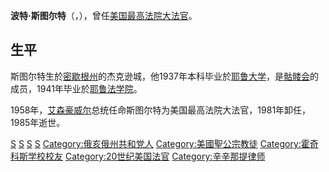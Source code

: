 {{Infobox Judge
| name          = 波特·斯图尔特
| image         = US Supreme Court Justice Potter Stewart - 1976 official portrait.jpg
| imagesize     = 
| caption       = 
| office        = [[美国最高法院大法官|美国最高法院大法官]]
| termstart     = 1958年10月14日
| termend       = 1981年7月3日
| nominator     = [[德怀特·艾森豪威尔|德怀特·艾森豪威尔]]
| appointer     = 
| predecessor   = {{le|哈罗德·希茨·伯顿|Harold Hitz Burton}}
| successor     = [[桑德拉·戴·奥康纳|桑德拉·戴·奥康纳]]
| office2       = [[美国联邦第六巡回上诉法院|美国联邦第六巡回上诉法院]]法官
| termstart2    = 1954
| termend2      = 1958
| nominator2    = [[德怀特·艾森豪威尔|德怀特·艾森豪威尔]]
| appointer2    = 
| predecessor2  = {{le|色诺芬·希克斯|Xenophon Hicks}}
| successor2    = {{le|莱斯特·利费夫·塞西尔|Lester LeFevre Cecil}}
| alma_mater    = [[耶鲁大学|耶鲁大学]] <br/> [[耶鲁法学院|耶鲁法学院]]
| birthdate     = {{birth date|1915|1|23}}
| birthplace    = [[美国|美国]][[密歇根州|密歇根州]][[傑克遜_(密歇根州)|傑克遜]]
| deathdate     = {{dda|1985|12|7|1915|1|23}}
| deathplace    = [[美国|美国]][[新罕布什尔州|新罕布什尔州]][[汉诺威_(新罕布什尔州)|汉诺威]]
| spouse        = 
| religion      = [[美国圣公会|美国圣公会]]
}}
'''波特·斯图尔特'''（{{lang-en|Potter Stewart}}，{{bd|1915年|1月23日|1985年|12月7日|}}），曾任[[美国最高法院大法官|美国最高法院大法官]]。

==生平==
斯图尔特生於[[密歇根州|密歇根州]]的杰克逊城，他1937年本科毕业於[[耶鲁大学|耶鲁大学]]，是[[骷髅会|骷髅会]]的成员，1941年毕业於[[耶鲁法学院|耶鲁法学院]]。

1958年，[[艾森豪威尔|艾森豪威尔]]总统任命斯图尔特为美国最高法院大法官，1981年卸任，1985年逝世。

{{s-start}}
{{s-legal}}
{{s-bef|before={{le|色诺芬希克斯|Xenophon Hicks}}}}
{{s-ttl|title={{nowrap|[[美国联邦第六巡回上诉法院|美国联邦第六巡回上诉法院]]法官}}|years=1954–1958}}
{{s-aft|after={{le|莱斯特·利费夫·塞西尔|Lester LeFevre Cecil}}}}
{{s-bef|before={{le|哈罗德·希茨·伯顿|Harold Hitz Burton}}}}
{{s-ttl|title={{nowrap|[[美國最高法院大法官|美國最高法院大法官]]}}|years=1958–1981}}
{{s-aft|after=[[桑德拉·戴·奧康納|桑德拉·戴·奧康納]]}}
{{s-end}}

{{start U.S. Supreme Court composition| CJ=[[厄尔·沃伦|沃伦]]}}
{{U.S. Supreme Court composition court lifespan| cj=沃伦|years=1953－1969}}
{{U.S. Supreme Court composition 1958–1962}}
{{U.S. Supreme Court composition 1962–1965}}
{{U.S. Supreme Court composition 1965–1967}}
{{U.S. Supreme Court composition 1967–1969}}
{{U.S. Supreme Court composition CJ| CJ=[[沃伦·E·伯格|伯格]]}}
{{U.S. Supreme Court composition court lifespan| cj=沃伦·厄尔·伯格|years=1969－1986}}
{{U.S. Supreme Court composition 1969}}
{{U.S. Supreme Court composition 1970-1971}}
{{U.S. Supreme Court composition 1972-1975}}
{{U.S. Supreme Court composition 1975-1981}}
{{end U.S. Supreme Court composition}}
{{Authority control}}
{{US-bio-stub}}
{{law-stub}}
{{DEFAULTSORT:Stewart, Potter}}
[[Category:1915年出生|S]]
[[Category:1985年逝世|S]]
[[Category:美国最高法院大法官|S]]
[[Category:耶魯大學校友|S]]
[[Category:俄亥俄州共和党人|Category:俄亥俄州共和党人]]
[[Category:美國聖公宗教徒|Category:美國聖公宗教徒]]
[[Category:霍奇科斯学校校友|Category:霍奇科斯学校校友]]
[[Category:20世纪美国法官|Category:20世纪美国法官]]
[[Category:辛辛那提律师|Category:辛辛那提律师]]